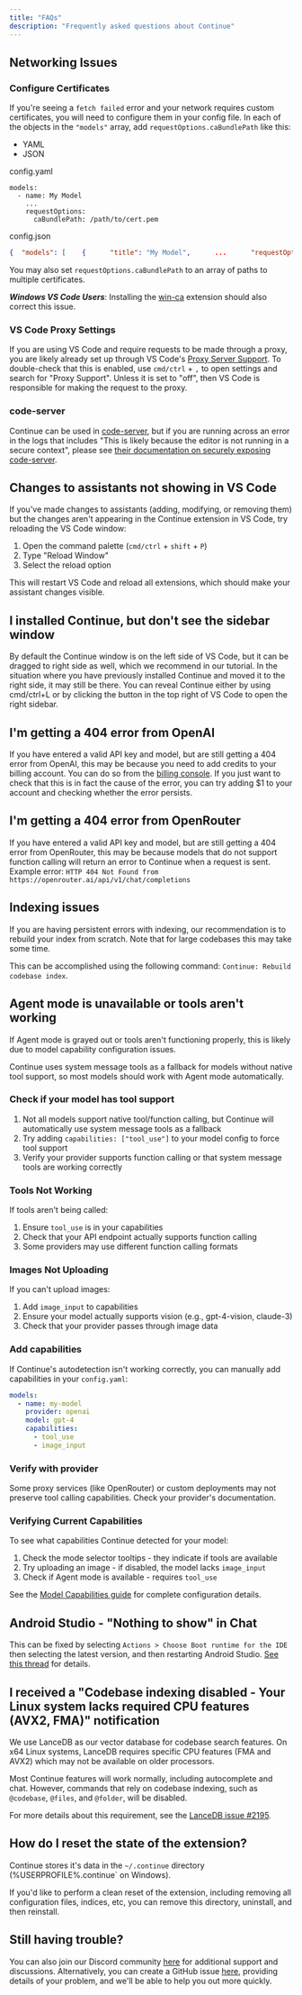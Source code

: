 ```yaml
---
title: "FAQs"
description: "Frequently asked questions about Continue"
---
```


## Networking Issues

### Configure Certificates

If you're seeing a `fetch failed` error and your network requires custom certificates, you will need to configure them in your config file. In each of the objects in the `"models"` array, add `requestOptions.caBundlePath` like this:

- YAML
- JSON

config.yaml

```
models:
  - name: My Model
    ...
    requestOptions:
      caBundlePath: /path/to/cert.pem
```

config.json

```json
{  "models": [    {      "title": "My Model",      ...      "requestOptions": {        "caBundlePath": "/path/to/cert.pem"      }    }  ],}
```

You may also set `requestOptions.caBundlePath` to an array of paths to multiple certificates.

**_Windows VS Code Users_**: Installing the [win-ca](https://marketplace.visualstudio.com/items?itemName=ukoloff.win-ca) extension should also correct this issue.

### VS Code Proxy Settings

If you are using VS Code and require requests to be made through a proxy, you are likely already set up through VS Code's [Proxy Server Support](https://code.visualstudio.com/docs/setup/network#_proxy-server-support). To double-check that this is enabled, use `cmd/ctrl` + `,` to open settings and search for "Proxy Support". Unless it is set to "off", then VS Code is responsible for making the request to the proxy.

### code-server

Continue can be used in [code-server](https://coder.com/), but if you are running across an error in the logs that includes "This is likely because the editor is not running in a secure context", please see [their documentation on securely exposing code-server](https://coder.com/docs/code-server/latest/guide#expose-code-server).

## Changes to assistants not showing in VS Code

If you've made changes to assistants (adding, modifying, or removing them) but the changes aren't appearing in the Continue extension in VS Code, try reloading the VS Code window:

1. Open the command palette (`cmd/ctrl` + `shift` + `P`)
2. Type "Reload Window"
3. Select the reload option

This will restart VS Code and reload all extensions, which should make your assistant changes visible.

## I installed Continue, but don't see the sidebar window

By default the Continue window is on the left side of VS Code, but it can be dragged to right side as well, which we recommend in our tutorial. In the situation where you have previously installed Continue and moved it to the right side, it may still be there. You can reveal Continue either by using cmd/ctrl+L or by clicking the button in the top right of VS Code to open the right sidebar.

## I'm getting a 404 error from OpenAI

If you have entered a valid API key and model, but are still getting a 404 error from OpenAI, this may be because you need to add credits to your billing account. You can do so from the [billing console](https://platform.openai.com/settings/organization/billing/overview). If you just want to check that this is in fact the cause of the error, you can try adding $1 to your account and checking whether the error persists.

## I'm getting a 404 error from OpenRouter

If you have entered a valid API key and model, but are still getting a 404 error from OpenRouter, this may be because models that do not support function calling will return an error to Continue when a request is sent. Example error: `HTTP 404 Not Found from https://openrouter.ai/api/v1/chat/completions`

## Indexing issues

If you are having persistent errors with indexing, our recommendation is to rebuild your index from scratch. Note that for large codebases this may take some time.

This can be accomplished using the following command: `Continue: Rebuild codebase index`.

## Agent mode is unavailable or tools aren't working

If Agent mode is grayed out or tools aren't functioning properly, this is likely due to model capability configuration issues.

<Info>
  Continue uses system message tools as a fallback for models without native tool support, so most models should work with Agent mode automatically.
</Info>

### Check if your model has tool support

1. Not all models support native tool/function calling, but Continue will automatically use system message tools as a fallback
2. Try adding `capabilities: ["tool_use"]` to your model config to force tool support
3. Verify your provider supports function calling or that system message tools are working correctly

### Tools Not Working

If tools aren't being called:

1. Ensure `tool_use` is in your capabilities
2. Check that your API endpoint actually supports function calling
3. Some providers may use different function calling formats

### Images Not Uploading

If you can't upload images:

1. Add `image_input` to capabilities
2. Ensure your model actually supports vision (e.g., gpt-4-vision, claude-3)
3. Check that your provider passes through image data

### Add capabilities

If Continue's autodetection isn't working correctly, you can manually add capabilities in your `config.yaml`:

```yaml
models:
  - name: my-model
    provider: openai
    model: gpt-4
    capabilities:
      - tool_use
      - image_input
```

### Verify with provider

Some proxy services (like OpenRouter) or custom deployments may not preserve tool calling capabilities. Check your provider's documentation.

### Verifying Current Capabilities

To see what capabilities Continue detected for your model:

1. Check the mode selector tooltips - they indicate if tools are available
2. Try uploading an image - if disabled, the model lacks `image_input`
3. Check if Agent mode is available - requires `tool_use`

See the [Model Capabilities guide](/customize/deep-dives/model-capabilities) for complete configuration details.

## Android Studio - "Nothing to show" in Chat

This can be fixed by selecting `Actions > Choose Boot runtime for the IDE` then selecting the latest version, and then restarting Android Studio. [See this thread](https://github.com/continuedev/continue/issues/596#issuecomment-1789327178) for details.

## I received a "Codebase indexing disabled - Your Linux system lacks required CPU features (AVX2, FMA)" notification

We use LanceDB as our vector database for codebase search features. On x64 Linux systems, LanceDB requires specific CPU features (FMA and AVX2) which may not be available on older processors.

Most Continue features will work normally, including autocomplete and chat. However, commands that rely on codebase indexing, such as `@codebase`, `@files`, and `@folder`, will be disabled.

For more details about this requirement, see the [LanceDB issue #2195](https://github.com/lancedb/lance/issues/2195).

## How do I reset the state of the extension?

Continue stores it's data in the `~/.continue` directory (%USERPROFILE%.continue\` on Windows).

If you'd like to perform a clean reset of the extension, including removing all configuration files, indices, etc, you can remove this directory, uninstall, and then reinstall.

## Still having trouble?

You can also join our Discord community [here](https://discord.gg/vapESyrFmJ) for additional support and discussions. Alternatively, you can create a GitHub issue [here](https://github.com/continuedev/continue/issues/new?assignees=&labels=bug&projects=&template=bug-report-%F0%9F%90%9B.md&title=), providing details of your problem, and we'll be able to help you out more quickly.